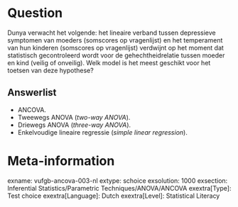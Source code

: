 Question
========
Dunya verwacht het volgende: het lineaire verband tussen depressieve symptomen van moeders (somscores op vragenlijst) en het temperament van hun kinderen (somscores op vragenlijst) verdwijnt op het moment dat statistisch gecontroleerd wordt voor de gehechtheidrelatie tussen moeder en kind (veilig of onveilig). Welk model is het meest geschikt voor het toetsen van deze hypothese?

Answerlist
----------
* ANCOVA.
* Tweewegs ANOVA (*two-way ANOVA*).
* Driewegs ANOVA (*three-way ANOVA*).
* Enkelvoudige lineaire regressie (*simple linear regression*).

Meta-information
================
exname: vufgb-ancova-003-nl
extype: schoice
exsolution: 1000
exsection: Inferential Statistics/Parametric Techniques/ANOVA/ANCOVA
exextra[Type]: Test choice
exextra[Language]: Dutch
exextra[Level]: Statistical Literacy

